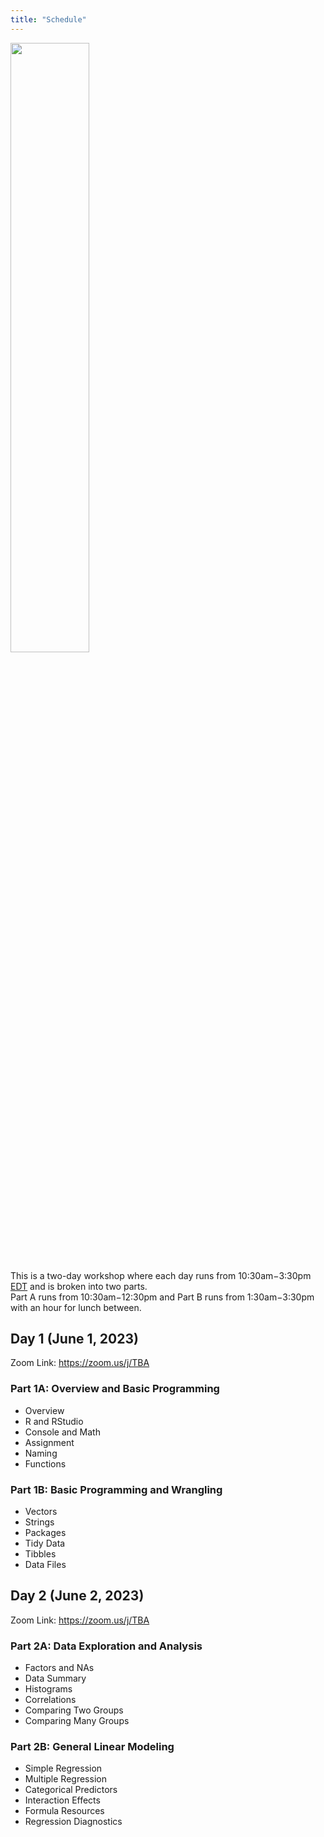```yaml
---
title: "Schedule"
---
```


:::{.text-center}
![](../img/date_picker_2780E3.svg){width="50%"}
:::

This is a two-day workshop where each day runs from 10:30am&#8722;3:30pm [EDT](https://time.is/EDT) and is broken into two parts.<br />
Part A runs from 10:30am&#8722;12:30pm and Part B runs from 1:30am&#8722;3:30pm with an hour for lunch between.

## Day 1 (June 1, 2023)

Zoom Link: <https://zoom.us/j/TBA>

### Part 1A: Overview and Basic Programming

  -   Overview
  -   R and RStudio
  -   Console and Math
  -   Assignment
  -   Naming
  -   Functions
  
### Part 1B: Basic Programming and Wrangling

  -   Vectors
  -   Strings
  -   Packages
  -   Tidy Data
  -   Tibbles
  -   Data Files


## Day 2 (June 2, 2023)

Zoom Link: <https://zoom.us/j/TBA>

### Part 2A: Data Exploration and Analysis

  -   Factors and NAs
  -   Data Summary
  -   Histograms
  -   Correlations
  -   Comparing Two Groups
  -   Comparing Many Groups

### Part 2B: General Linear Modeling

  -   Simple Regression
  -   Multiple Regression
  -   Categorical Predictors
  -   Interaction Effects
  -   Formula Resources
  -   Regression Diagnostics
  